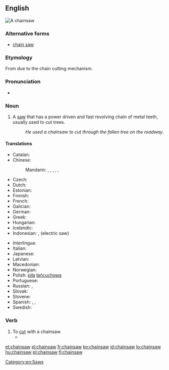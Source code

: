 ==English==
[[Image:Stihl contra.jpg|thumb|A chainsaw]]
{{wikipedia}}

===Alternative forms===
* [[chain saw]]

===Etymology===
From {{compound|chain|saw}} due to the chain cutting mechanism.

===Pronunciation===
* {{IPA|/ˈʧeɪnˌsɑʊ/}}

===Noun===
{{en-noun}}

# A [[saw]] that has a power driven and fast revolving chain of metal teeth, usually used to cut trees.
#: ''He used a chainsaw to cut through the fallen tree on the roadway''.

====Translations====
{{trans-top|saw with a power driven chain}}
* Catalan: {{t|ca|serra de cadena|f}}
* Chinese:
*: Mandarin: {{t|zh|電鏈鋸|sc=Hani}}, {{t|zh|电链锯|tr=diànliànjù|sc=Hani}}, {{t|zh|電鋸|sc=Hani}}, {{t|zh|电锯|tr=diànjù|sc=Hani}}, {{t|zh|鏈鋸|sc=Hani}}, {{t|zh|链锯|tr=liànjù|sc=Hani}}
* Czech: {{t-|cs|řetězová pila|f}}
* Dutch: {{t|nl|kettingzaag|f}}
* Estonian: {{t|et|mootorsaag}}
* Finnish: {{t+|fi|moottorisaha}}
* French: {{t+|fr|tronçonneuse|f}}
* Galician: {{t|gl|motoserra|f}}
* German: {{t+|de|Kettensäge|f}}
* Greek: {{t+|el|αλυσοπρίονο|n|tr=alysopríono}}
* Hungarian: {{t|hu|láncfűrész}}
* Icelandic: {{t|is|keðjusög|f}}
* Indonesian: {{t+|id|gergaji rantai|xs=Indonesian}},  {{t+|id|gergaji listrik|xs=Indonesian}} (electric saw)
{{trans-mid}}
* Interlingua: {{t|ia|chainsaw}}
* Italian: {{t-|it|motosega|f}}
* Japanese: {{t|ja|チェーンソー|tr=chēnsō|sc=Jpan}}
* Latvian: {{t|lv|motorzāģis|m}}
* Macedonian: {{t|mk|моторна пила|f|tr=mótorna pilá}}
* Norwegian: {{t|no|motorsag|m|f}}
* Polish: [[piła]] [[łańcuchowa]]
* Portuguese: {{t|pt|motosserra|f}}
* Russian: {{t|ru|бензопила|f|tr=benzopilá}}, {{t|ru|цепная пила|f|tr=cepnája pilá|sc=Cyrl}}
* Slovak: {{t|sk|reťazová píla|f}}
* Slovene: {{t-|sl|motorka|f}}
* Spanish: {{t+|es|motosierra|f}}, {{t+|es|sierra eléctrica|f}}, {{t|es|sierra de cadena|f}}
* Swedish: {{t+|sv|motorsåg|c}}
{{trans-bottom}}

===Verb===
{{en-verb}}

# To [[cut]] with a chainsaw.
#* {{quote-news|year=2009|date=September 9|author=Mike Funston|title=Mississauga pulls green thorn from its paw|work=Toronto Star|url=http://www.thestar.com/News/GTA/article/692775
|passage=She and Barber once stopped a developer from '''chainsawing''' mature trees on Mississauga Rd. by standing in front of them. }}

[[Category:en:Saws]]

[[et:chainsaw]]
[[el:chainsaw]]
[[fr:chainsaw]]
[[ko:chainsaw]]
[[id:chainsaw]]
[[lo:chainsaw]]
[[hu:chainsaw]]
[[pl:chainsaw]]
[[fi:chainsaw]]